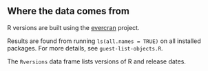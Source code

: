 
<!-- this is .Rmd so it can be easily included by README.Rmd -->

## Where the data comes from

R versions are built using the [evercran](https://github.com/r-lib/evercran)
project.

Results are found from running `ls(all.names = TRUE)` on all installed packages. 
For more details, see `guest-list-objects.R`.

The `Rversions` data frame lists versions of R and release dates.
